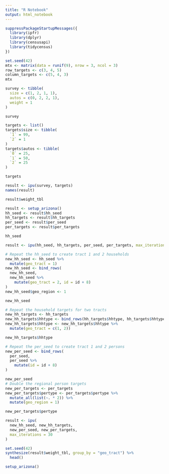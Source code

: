 ```yaml
---
title: "R Notebook"
output: html_notebook
---
```


```r
suppressPackageStartupMessages({
  library(ipfr)
  library(dplyr)
  library(censusapi)
  library(tidycensus)
})
```

```r
set.seed(42)
mtx <- matrix(data = runif(9), nrow = 3, ncol = 3)
row_targets <- c(3, 4, 5)
column_targets <- c(5, 4, 3)
mtx
```

```r
survey <- tibble(
  size = c(1, 2, 1, 1),
  autos = c(0, 2, 2, 1),
  weight = 1
)

survey
```

```r
targets <- list()
targets$size <- tibble(
  `1` = 99,
  `2` = 1
)
targets$autos <- tibble(
  `0` = 25,
  `1` = 50,
  `2` = 25
)

targets
```

```r
result <- ipu(survey, targets)
names(result)

```

```r
result$weight_tbl
```

```r
result <- setup_arizona()
hh_seed <- result$hh_seed
hh_targets <- result$hh_targets
per_seed <- result$per_seed
per_targets <- result$per_targets
```

```r
hh_seed
```


```r
result <- ipu(hh_seed, hh_targets, per_seed, per_targets, max_iterations = 30)
```

```r
# Repeat the hh_seed to create tract 1 and 2 households
new_hh_seed <- hh_seed %>%
  mutate(geo_tract = 1)
new_hh_seed <- bind_rows(
  new_hh_seed,
  new_hh_seed %>% 
    mutate(geo_tract = 2, id = id + 8)
)
new_hh_seed$geo_region <- 1

new_hh_seed

# Repeat the household targets for two tracts
new_hh_targets <- hh_targets
new_hh_targets$hhtype <- bind_rows(hh_targets$hhtype, hh_targets$hhtype)
new_hh_targets$hhtype <- new_hh_targets$hhtype %>%
  mutate(geo_tract = c(1, 2))

new_hh_targets$hhtype

# Repeat the per_seed to create tract 1 and 2 persons
new_per_seed <- bind_rows(
  per_seed,
  per_seed %>% 
    mutate(id = id + 8)
)

new_per_seed
# Double the regional person targets
new_per_targets <- per_targets
new_per_targets$pertype <- per_targets$pertype %>%
  mutate_all(list(~. * 2)) %>%
  mutate(geo_region = 1)

new_per_targets$pertype
```

```r
result <- ipu(
  new_hh_seed, new_hh_targets,
  new_per_seed, new_per_targets,
  max_iterations = 30
)
```

```r
set.seed(42)
synthesize(result$weight_tbl, group_by = "geo_tract") %>%
  head()
```

```r
setup_arizona()
```


